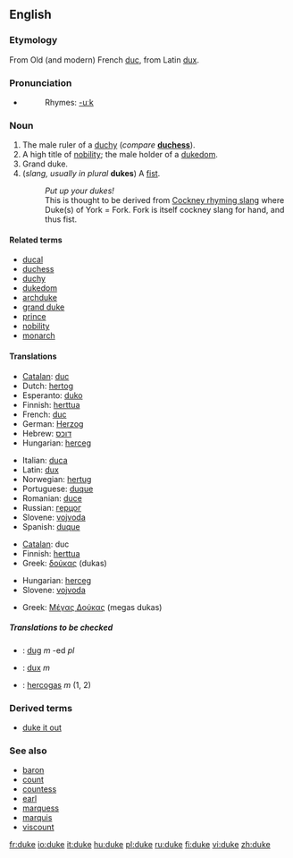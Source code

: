 {{see|Duke}}
==English==

===Etymology===
From Old (and modern) French [[duc]], from Latin [[dux]].

===Pronunciation===
{{IPA|/dju:k/ (''Commonwealth''), /du:k/ (''US'')}}
*{{audio|en-us-duke.ogg|Audio (US)}}
*:Rhymes: [[Rhymes:English:-uːk|-uːk]]

===Noun===
{{en-noun}}

# The male ruler of a [[duchy]] (''compare'' '''[[duchess]]''').
# A high title of [[nobility]]; the male holder of a [[dukedom]].
# Grand duke.
# (''slang, usually in plural'' '''dukes''') A [[fist]].
#:''Put up your dukes!''
#:This is thought to be derived from [[Wikipedia:Cockney rhyming slang|Cockney rhyming slang]] where Duke(s) of York = Fork. Fork is itself cockney slang for hand, and thus fist.
{{wikipedia}}

====Related terms====
*[[ducal]]
*[[duchess]]
*[[duchy]]
*[[dukedom]]
*[[archduke]]
*[[grand duke]]
*[[prince]]
*[[nobility]]
*[[monarch]]

====Translations====

{{trans-top|male ruler of a duchy}}
*[[Catalan]]: [[duc]] {{m}}
*Dutch: [[hertog]] {{m}}
*Esperanto: [[duko]]
*Finnish: [[herttua]]
*French: [[duc]] {{m}}
*German: [[Herzog]] {{m}}
*Hebrew: [[דוכס]]
*Hungarian: [[herceg]]
{{trans-mid}}
*Italian: [[duca]] {{m}}
*Latin: [[dux]] {{m}}
*Norwegian: [[hertug]]
*Portuguese: [[duque]] {{m}}
*Romanian: [[duce]] {{m}}
*Russian: [[герцог]] {{m}}
*Slovene: [[vojvoda]] {{m}}
*Spanish: [[duque]] {{m}}

{{trans-bottom}}

{{trans-top|male holder of a dukedom}}
*[[Catalan]]: duc
*Finnish: [[herttua]]
*Greek: [[δούκας]] (dukas)
{{trans-mid}}
*Hungarian: [[herceg]]
*Slovene: [[vojvoda]] {{m}}
{{trans-bottom}}

{{trans-top|Grand duke}}
*Greek: [[Μέγας Δούκας]] (megas dukas) {{m}}
{{trans-mid}}
{{trans-bottom}}

{{trans-top|slang: fist}}
{{trans-mid}}
{{trans-bottom}}

=====Translations to be checked=====
<!--Remove this section once all of the translations below have been moved into the tables above.-->
{{checktrans}}

*{{ttbc|Breton}}: [[dug]] ''m'' -ed ''pl''
*{{ttbc|Latin}}: [[dux]] ''m''
*{{ttbc|Lithuanian}}: [[hercogas]] ''m'' (1, 2)

===Derived terms===
*[[duke it out]]

===See also===
*[[baron]]
*[[count]]
*[[countess]]
*[[earl]]
*[[marquess]]
*[[marquis]]
*[[viscount]]

[[fr:duke]]
[[io:duke]]
[[it:duke]]
[[hu:duke]]
[[pl:duke]]
[[ru:duke]]
[[fi:duke]]
[[vi:duke]]
[[zh:duke]]